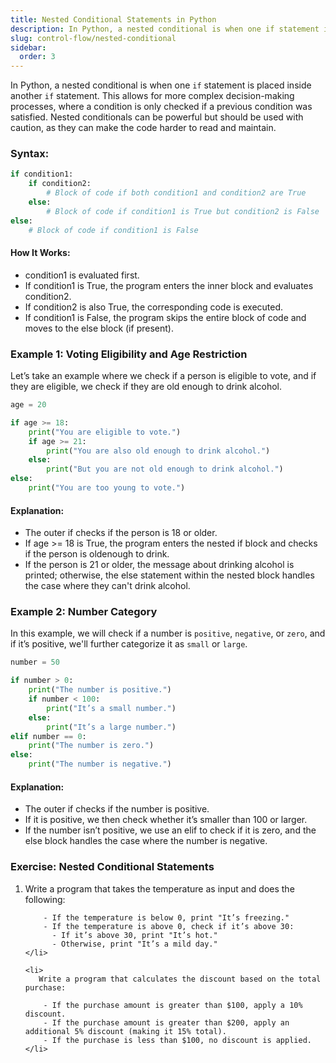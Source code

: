 ```yaml
---
title: Nested Conditional Statements in Python
description: In Python, a nested conditional is when one if statement is placed inside another if statement. This allows for more complex decision-making processes, where a condition is only checked if a previous condition was satisfied. Nested conditionals can be powerful but should be used with caution, as they can make the code harder to read and maintain.
slug: control-flow/nested-conditional
sidebar:
  order: 3
---
```



In Python, a nested conditional is when one `if` statement is placed inside another `if` statement. This allows for more complex decision-making processes, where a condition is only checked if a previous condition was satisfied. Nested conditionals can be powerful but should be used with caution, as they can make the code harder to read and maintain.

### Syntax:

```py title="Syntax of Nested Conditional"
if condition1:
    if condition2:
        # Block of code if both condition1 and condition2 are True
    else:
        # Block of code if condition1 is True but condition2 is False
else:
    # Block of code if condition1 is False
```

#### How It Works:

- condition1 is evaluated first.
- If condition1 is True, the program enters the inner block and evaluates condition2.
- If condition2 is also True, the corresponding code is executed.
- If condition1 is False, the program skips the entire block of code and moves to the else block (if present).

### Example 1: Voting Eligibility and Age Restriction

Let’s take an example where we check if a person is eligible to vote, and if they are eligible, we check if they are old enough to drink alcohol.

```py title="Voting Eligibility and Age Restriction"
age = 20

if age >= 18:
    print("You are eligible to vote.")
    if age >= 21:
        print("You are also old enough to drink alcohol.")
    else:
        print("But you are not old enough to drink alcohol.")
else:
    print("You are too young to vote.")
```

#### Explanation:

- The outer if checks if the person is 18 or older.
- If age >= 18 is True, the program enters the nested if block and checks if the person is oldenough to drink.
- If the person is 21 or older, the message about drinking alcohol is printed; otherwise, the else statement within the nested block handles the case where they can't drink alcohol.

### Example 2: Number Category

In this example, we will check if a number is `positive`, `negative`, or `zero`, and if it’s positive, we'll further categorize it as `small` or `large`.

```py title="Number Category"
number = 50

if number > 0:
    print("The number is positive.")
    if number < 100:
        print("It’s a small number.")
    else:
        print("It’s a large number.")
elif number == 0:
    print("The number is zero.")
else:
    print("The number is negative.")
```

#### Explanation:

- The outer if checks if the number is positive.
- If it is positive, we then check whether it’s smaller than 100 or larger.
- If the number isn’t positive, we use an elif to check if it is zero, and the else block handles the case where the number is negative.

### Exercise: Nested Conditional Statements

<Steps>
  <ol>
    <li>
       Write a program that takes the temperature as input and does the following:

        - If the temperature is below 0, print "It’s freezing."
        - If the temperature is above 0, check if it’s above 30:
          - If it’s above 30, print "It’s hot."
          - Otherwise, print "It’s a mild day."
    </li>

    <li>
       Write a program that calculates the discount based on the total purchase:

        - If the purchase amount is greater than $100, apply a 10% discount.
        - If the purchase amount is greater than $200, apply an additional 5% discount (making it 15% total).
        - If the purchase is less than $100, no discount is applied.
    </li>

</ol>
</Steps>
